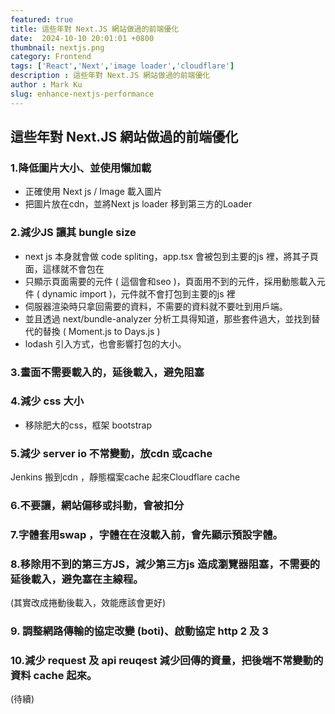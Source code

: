 ```yaml
---
featured: true
title: 這些年對 Next.JS 網站做過的前端優化
date:  2024-10-10 20:01:01 +0800
thumbnail: nextjs.png
category: Frontend
tags: ['React','Next','image loader','cloudflare']
description : 這些年對 Next.JS 網站做過的前端優化
author : Mark Ku
slug: enhance-nextjs-performance
---
```

## 這些年對 Next.JS 網站做過的前端優化
### 1.降低圖片大小、並使用懶加載
* 正確使用 Next js / Image 載入圖片
* 把圖片放在cdn，並將Next js loader 移到第三方的Loader 
### 2.減少JS 讓其 bungle size 
* next js 本身就會做 code spliting，app.tsx 會被包到主要的js 裡，將其子頁面，這樣就不會包在
* 只顯示頁面需要的元件 ( 這個會和seo )，頁面用不到的元件，採用動態載入元件 ( dynamic import )，元件就不會打包到主要的js 裡
* 伺服器渲染時只拿回需要的資料，不需要的資料就不要吐到用戶端。
* 並且透過 next/bundle-analyzer 分析工具得知道，那些套件過大，並找到替代的替換 ( Moment.js to Days.js )
* lodash 引入方式，也會影響打包的大小。
### 3.畫面不需要載入的，延後載入，避免阻塞 
### 4.減少 css 大小 
* 移除肥大的css，框架 bootstrap 
### 5.減少 server io 不常變動，放cdn 或cache 
Jenkins 搬到cdn ，靜態檔案cache 起來Cloudflare cache 
### 6.不要讓，網站偏移或抖動，會被扣分
### 7.字體套用swap ，字體在在沒載入前，會先顯示預設字體。
### 8.移除用不到的第三方JS，減少第三方js 造成瀏覽器阻塞，不需要的延後載入，避免塞在主線程。
(其實改成捲動後載入，效能應該會更好)
### 9. 調整網路傳輸的協定改變 (boti)、啟動協定 http 2 及 3 
### 10.減少 request 及 api reuqest 減少回傳的資量，把後端不常變動的資料 cache 起來。
(待續)